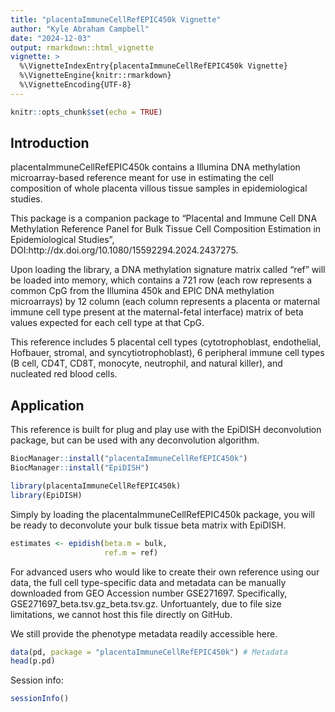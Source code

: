```yaml
---
title: "placentaImmuneCellRefEPIC450k Vignette"
author: "Kyle Abraham Campbell"
date: "2024-12-03"
output: rmarkdown::html_vignette
vignette: >
  %\VignetteIndexEntry{placentaImmuneCellRefEPIC450k Vignette}
  %\VignetteEngine{knitr::rmarkdown}
  %\VignetteEncoding{UTF-8}
---
```


```r
knitr::opts_chunk$set(echo = TRUE)
```

## Introduction

placentaImmuneCellRefEPIC450k contains a Illumina DNA methylation microarray-based
reference meant for use in estimating the cell composition of whole placenta
villous tissue samples in epidemiological studies.

This package is a companion package to "Placental and Immune Cell DNA
Methylation Reference Panel for Bulk Tissue Cell Composition Estimation in
Epidemiological Studies", DOI:http://dx.doi.org/10.1080/15592294.2024.2437275.

Upon loading the library, a DNA methylation signature matrix called "ref" will be loaded into memory,
which contains a 721 row (each row represents a common CpG from the Illumina
450k and EPIC DNA methylation microarrays) by 12 column (each column represents
a placenta or maternal immune cell type present at the maternal-fetal interface)
matrix of beta values expected for each cell type at that CpG.

This reference includes 5 placental cell types (cytotrophoblast, endothelial, Hofbauer, stromal, and syncytiotrophoblast), 6 peripheral immune cell types (B cell, CD4T, CD8T, monocyte, neutrophil, and natural killer), and nucleated red blood cells. 

## Application
This reference is built for plug and play use with the EpiDISH deconvolution package, but can be used with any deconvolution algorithm.
```r
BiocManager::install("placentaImmuneCellRefEPIC450k")
BiocManager::install("EpiDISH")
```

```r
library(placentaImmuneCellRefEPIC450k)
library(EpiDISH)
```

Simply by loading the placentaImmuneCellRefEPIC450k package, you will be ready to deconvolute your bulk tissue beta matrix with EpiDISH.
```r
estimates <- epidish(beta.m = bulk,
                     ref.m = ref)
```

For advanced users who would like to create their own reference using our data, the full cell type-specific data and metadata can be manually downloaded from GEO Accession number GSE271697. Specifically, GSE271697_beta.tsv.gz_beta.tsv.gz. Unfortuantely, due to file size limitations, we cannot host this file directly on GitHub.

We still provide the phenotype metadata readily accessible here.
```r
data(pd, package = "placentaImmuneCellRefEPIC450k") # Metadata
head(p.pd)
```

Session info:
```r
sessionInfo()
```

